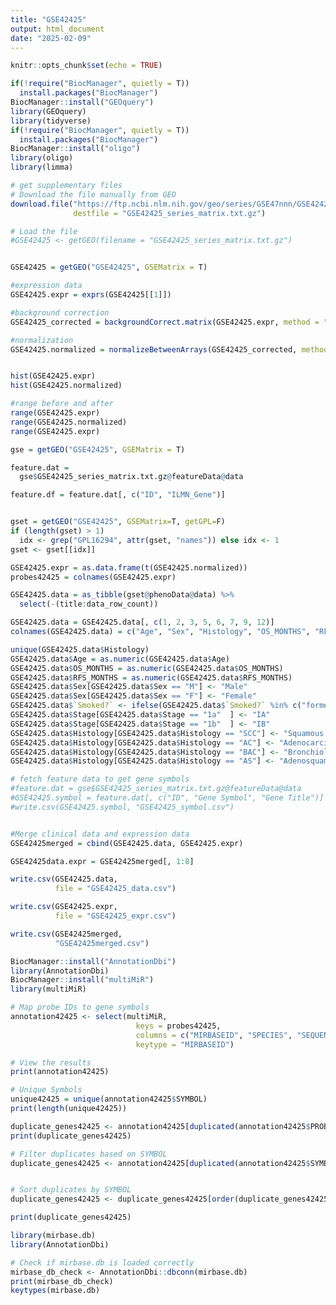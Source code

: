 ```yaml
---
title: "GSE42425"
output: html_document
date: "2025-02-09"
---
```


```r
knitr::opts_chunk$set(echo = TRUE)
```


```r
if(!require("BiocManager", quietly = T))
  install.packages("BiocManager")
BiocManager::install("GEOquery")
library(GEOquery)
library(tidyverse)
if(!require("BiocManager", quietly = T))
  install.packages("BiocManager")
BiocManager::install("oligo")
library(oligo)
library(limma)
```


```r
# get supplementary files
# Download the file manually from GEO
download.file("https://ftp.ncbi.nlm.nih.gov/geo/series/GSE47nnn/GSE42425/matrix/GSE42425_series_matrix.txt.gz",
              destfile = "GSE42425_series_matrix.txt.gz")

# Load the file
#GSE42425 <- getGEO(filename = "GSE42425_series_matrix.txt.gz")


GSE42425 = getGEO("GSE42425", GSEMatrix = T)

#expression data
GSE42425.expr = exprs(GSE42425[[1]])

#background correction
GSE42425_corrected = backgroundCorrect.matrix(GSE42425.expr, method = "normexp")

#normalization
GSE42425.normalized = normalizeBetweenArrays(GSE42425_corrected, method = "quantile")


hist(GSE42425.expr)
hist(GSE42425.normalized)

#range before and after
range(GSE42425.expr)
range(GSE42425.normalized)
range(GSE42425.expr)
```

```r
gse = getGEO("GSE42425", GSEMatrix = T)

feature.dat = 
  gse$GSE42425_series_matrix.txt.gz@featureData@data

feature.df = feature.dat[, c("ID", "ILMN_Gene")]


gset = getGEO("GSE42425", GSEMatrix=T, getGPL=F)
if (length(gset) > 1) 
  idx <- grep("GPL16294", attr(gset, "names")) else idx <- 1
gset <- gset[[idx]]

GSE42425.expr = as.data.frame(t(GSE42425.normalized))
probes42425 = colnames(GSE42425.expr)

GSE42425.data = as_tibble(gset@phenoData@data) %>%
  select(-(title:data_row_count))

GSE42425.data = GSE42425.data[, c(1, 2, 3, 5, 6, 7, 9, 12)]
colnames(GSE42425.data) = c("Age", "Sex", "Histology", "OS_MONTHS", "RFS_MONTHS", "Stage", "Race", "Smoked?")

unique(GSE42425.data$Histology)
GSE42425.data$Age = as.numeric(GSE42425.data$Age)
GSE42425.data$OS_MONTHS = as.numeric(GSE42425.data$OS_MONTHS)
GSE42425.data$RFS_MONTHS = as.numeric(GSE42425.data$RFS_MONTHS)
GSE42425.data$Sex[GSE42425.data$Sex == "M"] <- "Male"
GSE42425.data$Sex[GSE42425.data$Sex == "F"] <- "Female"
GSE42425.data$`Smoked?` <- ifelse(GSE42425.data$`Smoked?` %in% c("former", "current"), 1, 0)
GSE42425.data$Stage[GSE42425.data$Stage == "1a"  ] <- "IA"
GSE42425.data$Stage[GSE42425.data$Stage == "1b"  ] <- "IB"
GSE42425.data$Histology[GSE42425.data$Histology == "SCC"] <- "Squamous Cell Carcinoma"
GSE42425.data$Histology[GSE42425.data$Histology == "AC"] <- "Adenocarcinoma"
GSE42425.data$Histology[GSE42425.data$Histology == "BAC"] <- "Bronchioloalveolar Carcinoma"
GSE42425.data$Histology[GSE42425.data$Histology == "AS"] <- "Adenosquamous Carcinoma"

# fetch feature data to get gene symbols
#feature.dat = gse$GSE42425_series_matrix.txt.gz@featureData@data 
#GSE42425.symbol = feature.dat[, c("ID", "Gene Symbol", "Gene Title")]
#write.csv(GSE42425.symbol, "GSE42425_symbol.csv")



```


```r
#Merge clinical data and expression data
GSE42425merged = cbind(GSE42425.data, GSE42425.expr)

GSE42425data.expr = GSE42425merged[, 1:8]
```

```r
write.csv(GSE42425.data, 
          file = "GSE42425_data.csv")

write.csv(GSE42425.expr, 
          file = "GSE42425_expr.csv")

write.csv(GSE42425merged, 
          "GSE42425merged.csv")
```

```r
BiocManager::install("AnnotationDbi")
library(AnnotationDbi)
BiocManager::install("multiMiR")
library(multiMiR)

# Map probe IDs to gene symbols
annotation42425 <- select(multiMiR, 
                            keys = probes42425, 
                            columns = c("MIRBASEID", "SPECIES", "SEQUENCE"), 
                            keytype = "MIRBASEID")

# View the results
print(annotation42425)

# Unique Symbols
unique42425 = unique(annotation42425$SYMBOL)
print(length(unique42425))

duplicate_genes42425 <- annotation42425[duplicated(annotation42425$PROBEID), ]
print(duplicate_genes42425)

# Filter duplicates based on SYMBOL
duplicate_genes42425 <- annotation42425[duplicated(annotation42425$SYMBOL) | duplicated(annotation42425$SYMBOL, fromLast = TRUE), ]


# Sort duplicates by SYMBOL
duplicate_genes42425 <- duplicate_genes42425[order(duplicate_genes42425$SYMBOL), ]

print(duplicate_genes42425)
```

```r
library(mirbase.db)
library(AnnotationDbi)

# Check if mirbase.db is loaded correctly
mirbase_db_check <- AnnotationDbi::dbconn(mirbase.db)
print(mirbase_db_check)
keytypes(mirbase.db)
```



